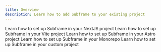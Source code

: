```yaml
---
title: Overview
description: Learn how to add Subframe to your existing project
---
```



<CardGroup>
    <Card title="NextJS" icon="link" href="/for-developers/getting-started/framework-guides/nextjs">
        Learn how to set up Subframe in your NextJS project
    </Card>
    <Card title="Vite" icon="link" href="/for-developers/getting-started/framework-guides/vite">
        Learn how to set up Subframe in your Vite project
    </Card>
    <Card title="Astro" icon="link" href="/for-developers/getting-started/framework-guides/astro">
        Learn how to set up Subframe in your Astro project
    </Card>
    <Card title="Monorepo" icon="link" href="/for-developers/getting-started/framework-guides/monorepo">
        Learn how to set up Subframe in your Monorepo
    </Card>
    <Card title="Manual" icon="link" href="/for-developers/getting-started/framework-guides/manual">
        Learn how to set up Subframe in your custom project
    </Card>
</CardGroup>